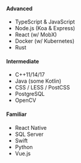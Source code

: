 <div class="list">

#### Advanced
- TypeScript & JavaScript
- Node.js (Koa & Express)
- React (w/ MobX)
- Docker (w/ Kubernetes)
- Rust

</div>
<div class="list">

#### Intermediate
- C++11/14/17
- Java (some Kotlin)
- CSS / LESS / PostCSS
- PostgreSQL
- OpenCV

</div>
<div class="list">

#### Familiar
- React Native
- SQL Server
- Swift
- Python
- Vue.js

</div>
